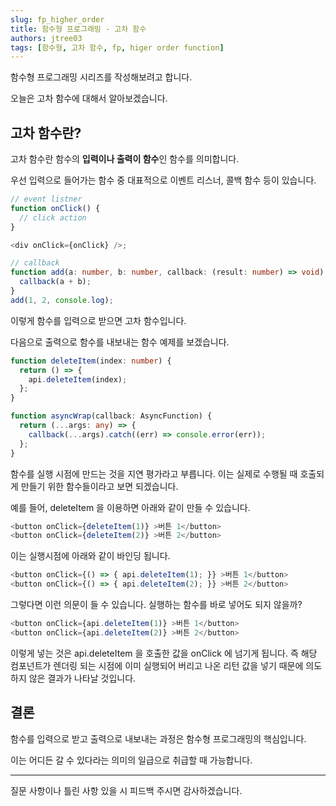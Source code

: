 ```yaml
---
slug: fp_higher_order
title: 함수형 프로그래밍 - 고차 함수
authors: jtree03
tags: [함수형, 고차 함수, fp, higer order function]
---
```



함수형 프로그래밍 시리즈를 작성해보려고 합니다.

오늘은 고차 함수에 대해서 알아보겠습니다.

<!--truncate-->

<FPIndex />

## 고차 함수란?

고차 함수란 함수의 **입력이나 출력이 함수**인 함수를 의미합니다.

우선 입력으로 들어가는 함수 중 대표적으로 이벤트 리스너, 콜백 함수 등이 있습니다.

```typescript
// event listner
function onClick() {
  // click action
}

<div onClick={onClick} />;

// callback
function add(a: number, b: number, callback: (result: number) => void) {
  callback(a + b);
}
add(1, 2, console.log);
```

이렇게 함수를 입력으로 받으면 고차 함수입니다.

다음으로 출력으로 함수를 내보내는 함수 예제를 보겠습니다.

```typescript
function deleteItem(index: number) {
  return () => {
    api.deleteItem(index);
  };
}

function asyncWrap(callback: AsyncFunction) {
  return (...args: any) => {
    callback(...args).catch((err) => console.error(err));
  };
}
```

함수를 실행 시점에 만드는 것을 지연 평가라고 부릅니다.
이는 실제로 수행될 때 호출되게 만들기 위한 함수들이라고 보면 되겠습니다.

예를 들어, deleteItem 을 이용하면 아래와 같이 만들 수 있습니다.

```typescript
<button onClick={deleteItem(1)} >버튼 1</button>
<button onClick={deleteItem(2)} >버튼 2</button>
```

이는 실행시점에 아래와 같이 바인딩 됩니다.

```typescript
<button onClick={() => { api.deleteItem(1); }} >버튼 1</button>
<button onClick={() => { api.deleteItem(2); }} >버튼 2</button>
```

그렇다면 이런 의문이 들 수 있습니다. 실행하는 함수를 바로 넣어도 되지 않을까?

```typescript
<button onClick={api.deleteItem(1)} >버튼 1</button>
<button onClick={api.deleteItem(2)} >버튼 2</button>
```

이렇게 넣는 것은 api.deleteItem 을 호출한 값을 onClick 에 넘기게 됩니다.
즉 해당 컴포넌트가 렌더링 되는 시점에 이미 실행되어 버리고 나온 리턴 값을 넣기 때문에 의도하지 않은 결과가 나타날 것입니다.

## 결론

함수를 입력으로 받고 출력으로 내보내는 과정은 함수형 프로그래밍의 핵심입니다.

이는 어디든 갈 수 있다라는 의미의 일급으로 취급할 때 가능합니다.

---

질문 사항이나 틀린 사항 있을 시 피드백 주시면 감사하겠습니다.
